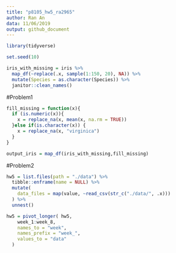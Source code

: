 ```yaml
---
title: "p8105_hw5_ra2965"
author: Ran An
data: 11/06/2019
output: github_document
---
```

```r
library(tidyverse)

set.seed(10)

iris_with_missing = iris %>% 
  map_df(~replace(.x, sample(1:150, 20), NA)) %>%
  mutate(Species = as.character(Species)) %>% 
  janitor::clean_names()
```
#Problem1
```r

fill_missing = function(x){
  if (is.numeric(x)){
    x = replace_na(x, mean(x, na.rm = TRUE))
  }else if(is.character(x)) {
    x = replace_na(x, "virginica")
  }
}

output_iris = map_df(iris_with_missing,fill_missing)
```
#Problem2
```r
hw5 = list.files(path = "./data") %>% 
  tibble::enframe(name = NULL) %>% 
  mutate(
    data_files = map(value, ~read_csv(str_c("./data/", .x)))
  ) %>% 
  unnest() 

hw5 = pivot_longer( hw5,
    week_1:week_8,
    names_to = "week",
    names_prefix = "week_",
    values_to = "data"
  )


  
```

